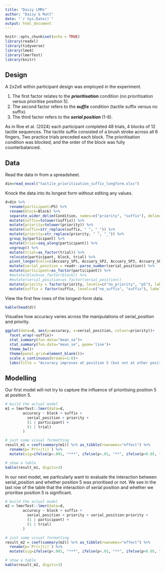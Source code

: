 ```yaml
---
title: "Daisy LMMs"
author: "Daisy & Matt"
date: "`r Sys.Date()`"
output: html_document
---
```


```r
knitr::opts_chunk$set(echo = TRUE)
library(readxl)
library(tidyverse)
library(lme4)
library(lmerTest)
library(knitr)
```

## Design

A 2x2x6 within participant design was employed in the experiment. 

1. The first factor relates to the ***prioritisation*** condition (no prioritisation versus prioritise position 5).
2. The second factor refers to the ***suffix*** condition (tactile suffix versus no suffix).
3. The third factor refers to the ***serial position*** (1-6). 

As in Roe et al. (2024) each participant completed 48 trials, 4 blocks of 12 tactile sequences. The tactile suffix consisted of a brush stroke across all 6 fingers, Two practice trials preceded each block. The prioritisation condition was blocked, and the order of the block was fully counterbalanced.

## Data

Read the data in from a spreadsheet.

```r
din=read_excel("tactile_prioritisation_suffix_longform.xlsx")
```

Knock the data into its longest form without editing any values.

```r
d=din %>% 
  rename(participant=PS) %>% 
  rename(block=Block) %>% 
  separate_wider_delim(Condition, names=c("priority", "suffix"), delim="/") %>% 
  mutate(suffix=tolower(suffix)) %>% 
  mutate(priority=tolower(priority)) %>% 
  mutate(suffix=str_replace(suffix, " ", "_")) %>% 
  mutate(priority=str_replace(priority, " ", "_")) %>% 
  group_by(participant) %>% 
  mutate(trial=seq_along(participant)) %>% 
  ungroup() %>% 
  mutate(trial=as_factor(trial)) %>% 
  relocate(participant, block, trial) %>% 
  pivot_longer(cols=c(Accuary_SP1, Accuary_SP2, Accuary_SP3, Accuary_SP4, Accuary_SP5, Accuary_SP6), values_to="accuracy", names_to="serial_position") %>% 
  mutate(serial_position = readr::parse_number(serial_position)) %>% 
  mutate(participant=as_factor(participant)) %>% 
  #mutate(block=as_factor(block)) %>% 
  #mutate(serial_position=as_factor(serial_position))
  mutate(priority = factor(priority, levels=c("no_priority", "p5"), labels=c("PrioritiseNone", "PrioritisePos5"))) %>% 
  mutate(suffix = factor(suffix, levels=c("no_suffix", "suffix"), labels=c("SuffAbsent", "SuffPresent"))) 
```

View the first few rows of the longest-form data.

```r
kable(head(d))
```

Visualise how accuracy varies across the manipulations of serial_position and priority.

```r
ggplot(data=d, aes(y=accuracy, x=serial_position, colour=priority))+
  facet_wrap(~suffix)+
  stat_summary(fun.data="mean_se")+
  stat_summary(fun.data="mean_se", geom='line')+
  theme_bw()+
  theme(panel.grid=element_blank())+
  scale_x_continuous(breaks=1:6)+
  labs(title = "Accuracy improves at position 5 (but not at other positions)\n when it is prioritised versus when it is not prioritised")
```

## Modelling

Our first model will not try to capture the influence of prioritising position 5 at position 5.

```r
# build the actual model
m1 = lmerTest::lmer(data=d,
        accuracy ~ block + suffix + 
          serial_position + priority + 
          (1 | participant) + 
          (1 | trial)
        )

# just some visual formatting
result_m1 = coef(summary(m1)) %>% as_tibble(rownames="effect") %>% 
  rename(p=`Pr(>|t|)`) %>% 
  mutate(sig=ifelse(p<.001, "***", ifelse(p<.01, "**", ifelse(p<0.05, "*", ""))))

# show a table
kable(result_m1, digits=3)
```

In our next model, we particularly want to evaluate the interaction between serial_position and whether position 5 was prioritised or not. We see in the last row of the table that the interaction of serial position and whether we prioritise position 5 is significant.

```r
# build the actual model
m2 = lmerTest::lmer(data=d,
        accuracy ~ block + suffix + 
          serial_position + priority + serial_position:priority +
          (1 | participant) + 
          (1 | trial)
        )

# just some visual formatting
result_m2 = coef(summary(m2)) %>% as_tibble(rownames="effect") %>% 
  rename(p=`Pr(>|t|)`) %>% 
  mutate(sig=ifelse(p<.001, "***", ifelse(p<.01, "**", ifelse(p<0.05, "*", ""))))

# show a table
kable(result_m2, digits=3)
```

